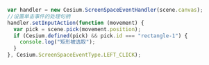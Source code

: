 ```js
var handler = new Cesium.ScreenSpaceEventHandler(scene.canvas);
//设置单击事件的处理句柄
handler.setInputAction(function (movement) {
  var pick = scene.pick(movement.position);
  if (Cesium.defined(pick) && pick.id === "rectangle-1") {
    console.log("矩形被选取");
  }
}, Cesium.ScreenSpaceEventType.LEFT_CLICK);
```
